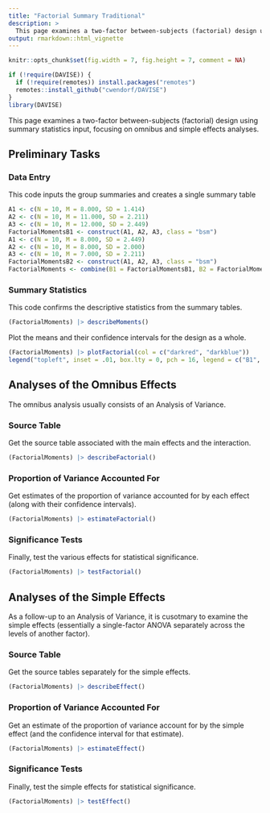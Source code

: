 ```yaml
---
title: "Factorial Summary Traditional"
description: >
  This page examines a two-factor between-subjects (factorial) design using summary statistics input, focusing on omnibus and simple effects analyses.
output: rmarkdown::html_vignette
---
```


```r
knitr::opts_chunk$set(fig.width = 7, fig.height = 7, comment = NA)
```

```r
if (!require(DAVISE)) {
  if (!require(remotes)) install.packages("remotes")
  remotes::install_github("cwendorf/DAVISE")
}
library(DAVISE)
```

This page examines a two-factor between-subjects (factorial) design using summary statistics input, focusing on omnibus and simple effects analyses.

## Preliminary Tasks

### Data Entry

This code inputs the group summaries and creates a single summary table
```r
A1 <- c(N = 10, M = 8.000, SD = 1.414)
A2 <- c(N = 10, M = 11.000, SD = 2.211)
A3 <- c(N = 10, M = 12.000, SD = 2.449)
FactorialMomentsB1 <- construct(A1, A2, A3, class = "bsm")
A1 <- c(N = 10, M = 8.000, SD = 2.449)
A2 <- c(N = 10, M = 8.000, SD = 2.000)
A3 <- c(N = 10, M = 7.000, SD = 2.211)
FactorialMomentsB2 <- construct(A1, A2, A3, class = "bsm")
FactorialMoments <- combine(B1 = FactorialMomentsB1, B2 = FactorialMomentsB2)
```

### Summary Statistics

This code confirms the descriptive statistics from the summary tables.
```r
(FactorialMoments) |> describeMoments()
```

Plot the means and their confidence intervals for the design as a whole.
```r
(FactorialMoments) |> plotFactorial(col = c("darkred", "darkblue"))
legend("topleft", inset = .01, box.lty = 0, pch = 16, legend = c("B1", "B2"), col = c("darkred", "darkblue"))
```

## Analyses of the Omnibus Effects

The omnibus analysis usually consists of an Analysis of Variance.

### Source Table

Get the source table associated with the main effects and the interaction.
```r
(FactorialMoments) |> describeFactorial()
```

### Proportion of Variance Accounted For

Get estimates of the proportion of variance accounted for by each effect (along with their confidence intervals).
```r
(FactorialMoments) |> estimateFactorial()
```

### Significance Tests

Finally, test the various effects for statistical significance.
```r
(FactorialMoments) |> testFactorial()
```

## Analyses of the Simple Effects

As a follow-up to an Analysis of Variance, it is cusotmary to examine the simple effects (essentially a single-factor ANOVA separately across the levels of another factor).

### Source Table

Get the source tables separately for the simple effects.
```r
(FactorialMoments) |> describeEffect()
```

### Proportion of Variance Accounted For

Get an estimate of the proportion of variance account for by the simple effect (and the confidence interval for that estimate).
```r
(FactorialMoments) |> estimateEffect()
```

### Significance Tests

Finally, test the simple effects for statistical significance.
```r
(FactorialMoments) |> testEffect()
```
